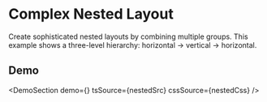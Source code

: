 
# Complex Nested Layout

Create sophisticated nested layouts by combining multiple groups. This example shows a three-level hierarchy: horizontal → vertical → horizontal.

## Demo

<DemoSection demo={<NestedDemo />} tsSource={nestedSrc} cssSource={nestedCss} />
